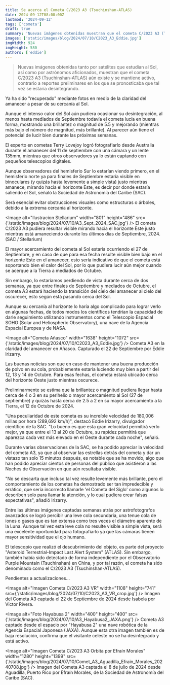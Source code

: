 ```yaml
---
title: Se acerca el Cometa C/2023 A3 (Tsuchinshan-ATLAS)
date: 2024-09-12T08:00:00Z
lastmod: '2024-09-12'
tags: ['cometa']
draft: true
summary: 'Nuevas imágenes obtenidas muestran que el cometa C/2023 A3 (Tsuchinshan-ATLAS) aún existe y se mantiene activo'
images: ['static/images/blog/2024/07/10/C2023_A3_Eddie.jpg']
imgWidth: 924
imgHeight: 580
authors: ['eddie']
---
```


> Nuevas imágenes obtenidas tanto por satélites que estudian al Sol, así como por astrónomos aficionados, muestran que el cometa C/2023 A3 (Tsuchinshan-ATLAS) aún existe y se mantiene activo, contrario a reportes preliminares en los que se pronosticaba que tal vez se estaría desintegrando.

Ya ha sido "recuperado" mediante fotos en medio de la claridad del amanecer a pesar de su cercanía al Sol.

Aunque el intenso calor del Sol aún pudiera ocasionar su desintegración, al menos hasta mediados de Septiembre todavía el cometa lucía en buena forma, mostrando una brillantez
o magnitud de 5.5 y mejorando (mientras más bajo el número de magnitud, más brillante). Al parecer aún tiene el potencial de lucir bien durante las próximas semanas.

El experto en cometas Terry Lovejoy logró fotografiarlo desde Australia durante el amanecer del 11 de septiembre con una cámara y un lente 135mm, mientras que otros observadores ya lo están captando con pequeños telescopios digitales.

Aunque observadores del hemisferio Sur lo estarían viendo primero, en el hemisferio norte ya para finales de Septiembre estaría visible en binoculares (y quizás hasta levemente a simple vista) justo mientras amanece, mirando hacia el horizonte Este, es decir por donde estaría saliendo el Sol, señaló la Sociedad de Astronomía del Caribe (SAC).

Será esencial evitar obstrucciones visuales como estructuras o árboles, debido a la extrema cercanía al horizonte.

<Image
  alt="Ilustracion Stellarium"
  width="801"
  height="486"
  src={'/static/images/blog/2024/07/10/A3_Sept_2024_SAC.jpg'}
/>
<ImageCaption>
  El cometa C/2023 A3 pudiera resultar visible mirando hacia el horizonte Este justo mientras está
  amaneciendo durante los últimos días de Septiembre, 2024. (SAC / Stellarium)
</ImageCaption>

El mayor acercamiento del cometa al Sol estaría ocurriendo el 27 de Septiembre, y en caso de que para esa fecha resulte visible bien bajo en el horizonte Este en el amanecer,
esto sería indicativo de que el cometa está soportando bien el calor del Sol, por lo que pudiera lucir aún mejor cuando se acerque a la Tierra a mediados de Octubre.

Sin embargo, lo estaríamos perdiendo de vista durante cerca de dos semanas, ya que entre finales de Septiembre y mediados de Octubre, el cometa A3 estará haciendo la transición del cielo del amanecer al cielo del oscurecer, esto según está pasando cerca del Sol.

Aunque su cercanía al horizonte lo haría algo complicado para lograr verlo en algunas fechas, de todos modos los científicos tendrían la capacidad de darle seguimiento utilizando instrumentos como el Telescopio Espacial SOHO (Solar and Heliospheric Observatory), una nave de la Agencia Espacial Europea y de NASA.

<Image
  alt="Cometa Añasco"
  width="1638"
  height="1072"
  src={'/static/images/blog/2024/07/10/C2023_A3_Eddie.jpg'}
/>
<ImageCaption>
  Cometa A3 en la claridad del amanecer en Añasco. Capturado el 22 de Septiembre por Eddie Irizarry.
</ImageCaption>

Las buenas noticias son que en caso de mantener una buena producción de polvo en su cola, probablemente estaría luciendo muy bien a partir del 12, 13 y 14 de Octubre. Para esas fechas, el cometa estará ubicado cerca del horizonte Oeste justo mientras oscurece.

Preliminarmente se estima que la brillantez o magnitud pudiera llegar hasta cerca de 4 o 3 en su perihelio o mayor acercamiento al Sol (27 de septiembre) y quizás hasta cerca de 2.5 a 2 en su mayor acercamiento a la Tierra, el 12 de Octubre de 2024.

"Una peculiaridad de este cometa es su increíble velocidad de 180,006 millas por hora (289,692 km/h)", destacó Eddie Irizarry, divulgador científico de la SAC. "Lo bueno es que esta gran velocidad permitirá verlo mejor, ya que entre el 13 al 20 de Octubre, su rapidez permitirá que aparezca cada vez más elevado en el Oeste durante cada noche", señaló.

Durante varias observaciones de la SAC, se ha podido apreciar la velocidad del cometa A3, ya que al observar las estrellas detrás del cometa y dar un vistazo tan solo 15 minutos después, es notable que se ha movido, algo que han podido apreciar cientos de personas del público que asistieron a las Noches de Observación en que aún resultaba visible.

"No se descarta que incluso tal vez resulte levemente más brillante, pero el comportamiento de los cometas ha demostrado ser tan impredecible y errático, que sería incorrecto llamarle 'el Cometa del Siglo' como algunos lo describen solo para llamar la atención, y lo cual pudiera crear falsas expectativas", añadió Irizarry.

Entre las últimas imágenes captadas semanas atrás por astrofotografos avanzados se logró percibir una leve cola secundaria, una tenue cola de iones o gases que es tan extensa como tres veces el diámetro aparente de la Luna. Aunque tal vez esta leve cola no resulte visible a simple vista, será una excelente oportunidad para fotografiarlo ya que las cámaras tienen mayor sensitividad que el ojo humano.

El telescopio que realizó el descubrimiento del objeto, es parte del proyecto "Asteroid Terrestrial-Impact Last Alert System" (ATLAS). Sin embargo, también había sido detectado de forma independiente por el Observatorio Purple Mountain (Tsuchinshan) en China, y por tal razón, el cometa ha sido denominado como el C/2023 A3 (Tsuchinshan-ATLAS).

Pendientes a actualizaciones...

<Image
  alt="Imagen Cometa C/2023 A3 VR"
  width="1108"
  height="741"
  src={'/static/images/blog/2024/07/10/C2023_A3_VR_crop.jpg'}
/>
<ImageCaption>
  Imagen del Cometa A3 captada el 22 de Septiembre de 2024 desde Isabela por Victor Rivera.
</ImageCaption>

<Image
  alt="Foto Hayabusa 2"
  width="400"
  height="400"
  src={'/static/images/blog/2024/07/10/A3_Hayabusa2_JAXA.png'}
/>
<ImageCaption>
  Cometa A3 captado desde el espacio por "Hayabusa 2" una nave robótica de la Agencia Espacial
  Japonesa (JAXA). Aunque esta otra imagen también es de baja resolución, confirma que el visitante
  celeste no se ha desintegrado y está activo.
</ImageCaption>

<Image
  alt="Imagen Cometa C/2023 A3 Orbita por Efraín Morales"
  width="1280"
  height="1399"
  src={'/static/images/blog/2024/07/10/Comet_A3_Aguadilla_Efrain_Morales_20240708.jpg'}
/>
<ImageCaption>
  Imagen del Cometa A3 captada el 8 de julio de 2024 desde Aguadilla, Puerto Rico por Efraín
  Morales, de la Sociedad de Astronomía del Caribe (SAC).
</ImageCaption>
